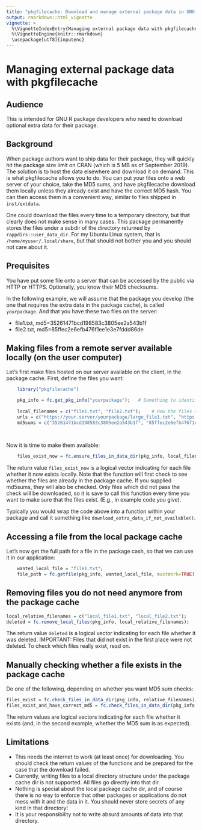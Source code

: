 ```yaml
---
title: "pkgfilecache: Download and manage external package data in GNU R"
output: rmarkdown::html_vignette
vignette: >
  %\VignetteIndexEntry{Managing external package data with pkgfilecache}
  %\VignetteEngine{knitr::rmarkdown}
  \usepackage[utf8]{inputenc}
---
```


# Managing external package data with pkgfilecache

## Audience

This is intended for GNU R package developers who need to download optional extra data for their package.

## Background

When package authors want to ship data for their package, they will quickly hit the package size limit on CRAN (which is 5 MB as of September 2019). The solution is to host the data elsewhere and download it on demand. This is what pkgfilecache allows you to do. You can put your files onto a web server of your choice, take the MD5 sums, and have pkgfilecache download them locally unless they already exist and have the correct MD5 hash. You can then access them in a convenient way, similar to files shipped in `inst/extdata`.

One could download the files every time to a temporary directory, but that clearly does not make sense in many cases. This package permanently stores the files under a subdir of the directory returned by `rappdirs::user_data_dir`. For my Ubuntu Linux system, that is `/home/myuser/.local/share`, but that should not bother you and you should not care about it.

## Prequisites

You have put some file onto a server that can be accessed by the public via HTTP or HTTPS. Optionally, you know their MD5 checksums.

In the following example, we will assume that the package you develop (the one that requires the extra data in the package cache), is called `yourpackage`. And that you have these two files on the server:


* file1.txt, md5=35261471bcd198583c3805ee2a543b1f  
* file2.txt, md5=85ffec2e6efb476f1ee1e3e7fddd86de


## Making files from a remote server available locally (on the user computer)


Let's first make files hosted on our server available on the client, in the package cache. First, define the files you want:


```r
    library("pkgfilecache")

    pkg_info = fc.get_pkg_info("yourpackage");   # Something to identify the package that uses the package file cache.
    
    local_filenames = c("file1.txt", "file2.txt");    # How the files should be called in the local package file cache
    urls = c("https://your.server/yourpackage/large_file1.txt", "https://your.server/yourpackage/large_file2.txt"); # Remote URLs where to download files from
    md5sums = c("35261471bcd198583c3805ee2a543b1f", "85ffec2e6efb476f1ee1e3e7fddd86de");    # MD5 checksums. Optional but recommended.
    
    
```

Now it is time to make them available:

```r
    files_exist_now = fc.ensure_files_in_data_dir(pkg_info, local_filenames, urls, md5sums=md5sums);
```

The return value `files_exist_now` is a logical vector indicating for each file whether it now exists locally. Note that the function will first check to see whether the files are already in the package cache. If you supplied md5sums, they will also be checked. Only files which did not pass the check will be downloaded, so it is save to call this function every time you want to make sure that the files exist. (E.g., in example code you give). 

Typically you would wrap the code above into a function within your package and call it something like `download_extra_data_if_not_available()`.


## Accessing a file from the local package cache

Let's now get the full path for a file in the package cash, so that we can use it in our application:


```r
    wanted_local_file = "file1.txt";
    file_path = fc.getfile(pkg_info, wanted_local_file, mustWork=TRUE);
```


## Removing files you do not need anymore from the package cache


```r
local_relative_filenames = c("local_file1.txt", "local_file2.txt");
deleted = fc.remove_local_files(pkg_info, local_relative_filenames);
```


The return value `deleted` is a logical vector indicating for each file whether it was deleted. IMPORTANT: Files that did not exist in the first place were not deleted. To check which files really exist, read on.


## Manually checking whether a file exists in the package cache

Do one of the following, depending on whether you want MD5 sum checks:

```r
files_exist = fc.check_files_in_data_dir(pkg_info, relative_filenames);  # no MD5 check
files_exist_and_have_correct_md5 = fc.check_files_in_data_dir(pkg_info, relative_filenames, md5sums=md5sums);  # with MD5 check
```


The return values are logical vectors indicating for each file whether it exists (and, in the second example, whether the MD5 sum is as expected).


## Limitations

* This needs the internet to work (at least once) for downloading. You should check the return values of the functions and be prepared for the case that the download failed.
* Currently, writing files to a local directory structure under the package cache dir is not supported. All files go directly into that dir.
* Nothing is special about the local package cache dir, and of course there is no way to enforce that other packages or applications do not mess with it and the data in it. You should never store secrets of any kind in that directory!
* It is your responsibility not to write absurd amounts of data into that directory.

